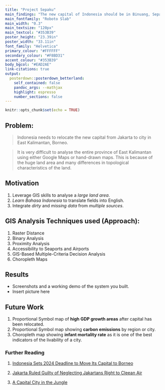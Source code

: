 ```yaml
---
title: "Project Sepaku"
main_findings: "The new capital of Indonesia should be in Binuang, Sepaku"
main_fontfamily: "Roboto Slab"
main_width: "0.3"
main_textsize: "120px"
main_textcol: "#353B39"
poster_height: "23.39in"
poster_width: "33.11in"
font_family: "Helvetica"
primary_colour: "#FFFFFF"
secondary_colour: "#F8BD31"
accent_colour: "#353B39"
body_bgcol: "#EAD2AE"
link-citations: true 
output:
  posterdown::posterdown_betterland:
    self_contained: false
    pandoc_args: --mathjax
    highlight: espresso
    number_sections: false
---
```


```r
knitr::opts_chunk$set(echo = TRUE)
```

## Problem:
> Indonesia needs to relocate the new capital from Jakarta to city in East Kalimantan, Borneo.

> It is very difficult to analyse the entire province of East Kalimantan using either Google Maps or hand-drawn maps. This is because of the huge land area and many differences in topological characteristics of the land.

## Motivation 
1. Leverage GIS skills to  analyse a *large land area*.
2. *Learn Bahasa Indonesia* to translate fields into English.
3. Integrate *dirty* and *missing data* from *multiple sources*.

## GIS Analysis Techniques used (Approach):
1. Raster Distance
2. Binary Analysis
3. Proximity Analysis
4. Accessibility to Seaports and Airports
5. GIS-Based Multiple-Criteria Decision Analysis
6. Choropleth Maps


## Results 
- Screenshots and a working demo of the system you built.
- Insert picture here

## Future Work 
1. Proportional Symbol map of **high GDP growth areas** after capital has been relocated.
2. Proportional Symbol map showing **carbon emissions** by region or city.
3. Choropleth map showing **infant mortality rate** as it is one of the best indicators of the livability of a city.

### Further Reading
1. [Indonesia Sets 2024 Deadline to Move Its Capital to Borneo](https://www.bloomberg.com/news/articles/2021-11-01/indonesia-sets-2024-deadline-to-move-its-new-capital-to-borneo)
2. [Jakarta Ruled Guilty of Neglecting Jakartans Right to Cleean Air](https://www.bloomberg.com/news/articles/2021-09-16/jokowi-ruled-guilty-of-neglecting-jakartans-right-to-clean-air)

3. [A Capital City in the Jungle](https://www.bloomberg.com/opinion/articles/2019-08-18/a-brasilia-in-borneo-jokowi-has-a-capital-idea-for-indonesia)
